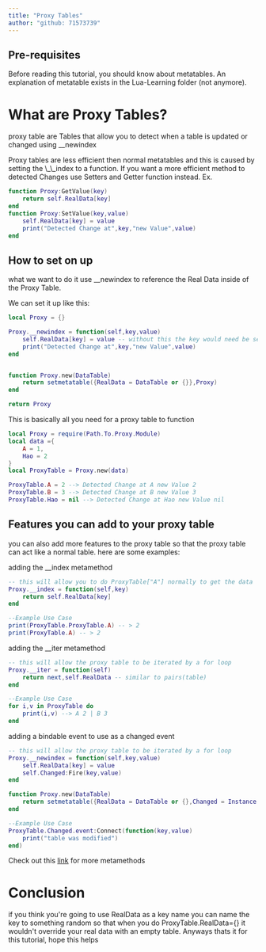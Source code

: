 ```yaml
---
title: "Proxy Tables"
author: "github: 71573739"
---
```


## Pre-requisites

Before reading this tutorial, you should know about metatables. An explanation of metatable exists in the Lua-Learning folder (not anymore).

# What are Proxy Tables?

proxy table are Tables that allow you to detect when a table is updated or changed using \_\_newindex

<Aside variant="caution">
    Proxy tables are less efficient then normal metatables and this is caused by setting the
    \_\_index to a function. If you want a more efficient method to detected Changes use Setters and
    Getter function instead. Ex.
</Aside>

```lua
function Proxy:GetValue(key)
    return self.RealData[key]
end
function Proxy:SetValue(key,value)
    self.RealData[key] = value
    print("Detected Change at",key,"new Value",value)
end
```

## How to set on up

what we want to do it use \_\_newindex to reference the Real Data inside of the Proxy Table.

We can set it up like this:

```lua
local Proxy = {}

Proxy.__newindex = function(self,key,value)
    self.RealData[key] = value -- without this the key would need be set to the new value
    print("Detected Change at",key,"new Value",value)
end


function Proxy.new(DataTable)
    return setmetatable({RealData = DataTable or {}},Proxy)
end

return Proxy
```

This is basically all you need for a proxy table to function

```lua
local Proxy = require(Path.To.Proxy.Module)
local data ={
    A = 1,
    Hao = 2
}
local ProxyTable = Proxy.new(data)

ProxyTable.A = 2 --> Detected Change at A new Value 2
ProxyTable.B = 3 --> Detected Change at B new Value 3
ProxyTable.Hao = nil --> Detected Change at Hao new Value nil
```

## Features you can add to your proxy table

you can also add more features to the proxy table so that the proxy table can act like a normal table. here are some examples:

adding the \_\_index metamethod

```lua
-- this will allow you to do ProxyTable["A"] normally to get the data
Proxy.__index = function(self,key)
    return self.RealData[key]
end

--Example Use Case
print(ProxyTable.ProxyTable.A) -- > 2
print(ProxyTable.A) -- > 2
```

adding the \_\_iter metamethod

```lua
-- this will allow the proxy table to be iterated by a for loop
Proxy.__iter = function(self)
    return next,self.RealData -- similar to pairs(table)
end

--Example Use Case
for i,v in ProxyTable do
    print(i,v) --> A 2 | B 3
end
```

adding a bindable event to use as a changed event

```lua
-- this will allow the proxy table to be iterated by a for loop
Proxy.__newindex = function(self,key,value)
    self.RealData[key] = value
    self.Changed:Fire(key,value)
end

function Proxy.new(DataTable)
    return setmetatable({RealData = DataTable or {},Changed = Instance.new("BindableEvent")},Proxy)
end

--Example Use Case
ProxyTable.Changed.event:Connect(function(key,value)
    print("table was modified")
end)
```

Check out this [link](https://create.roblox.com/docs/scripting/luau/metatables) for more metamethods

# Conclusion

if you think you're going to use RealData as a key name you can name the key to something random so that when you do ProxyTable.RealData={} it wouldn't override your real data with an empty table. Anyways thats it for this tutorial, hope this helps

